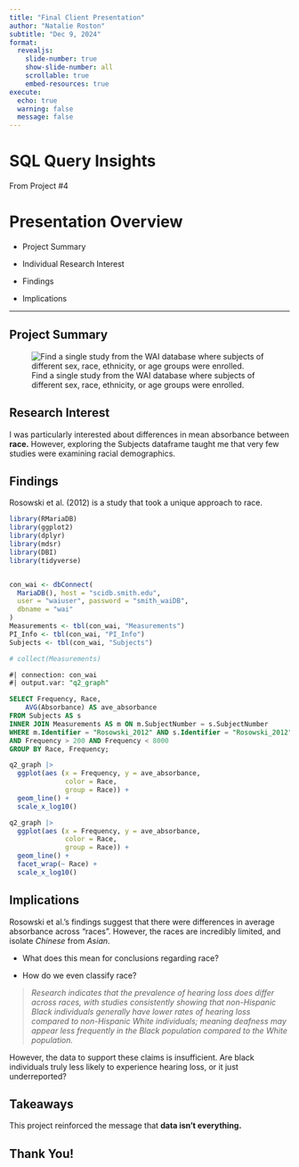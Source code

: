 ```yaml
---
title: "Final Client Presentation"
author: "Natalie Roston"
subtitle: "Dec 9, 2024"
format:
  revealjs:
    slide-number: true
    show-slide-number: all
    scrollable: true
    embed-resources: true
execute:
  echo: true
  warning: false
  message: false
---
```


# SQL Query Insights

From Project #4

# Presentation Overview

-   Project Summary

-   Individual Research Interest

-   Findings

-   Implications

------------------------------------------------------------------------

## Project Summary

![Find a single study from the WAI database where subjects of different sex, race, ethnicity, or age groups were enrolled.](images/clipboard-2844787304.png)

## Research Interest

I was particularly interested about differences in mean absorbance between **race.** However, exploring the Subjects dataframe taught me that very few studies were examining racial demographics.

## Findings

Rosowski et al. (2012) is a study that took a unique approach to race.

```r
library(RMariaDB)
library(ggplot2)
library(dplyr)
library(mdsr)
library(DBI)
library(tidyverse)


con_wai <- dbConnect(
  MariaDB(), host = "scidb.smith.edu",
  user = "waiuser", password = "smith_waiDB", 
  dbname = "wai"
)
Measurements <- tbl(con_wai, "Measurements")
PI_Info <- tbl(con_wai, "PI_Info")
Subjects <- tbl(con_wai, "Subjects")

# collect(Measurements)
```

```sql
#| connection: con_wai
#| output.var: "q2_graph"

SELECT Frequency, Race,
    AVG(Absorbance) AS ave_absorbance
FROM Subjects AS s
INNER JOIN Measurements AS m ON m.SubjectNumber = s.SubjectNumber
WHERE m.Identifier = "Rosowski_2012" AND s.Identifier = "Rosowski_2012" 
AND Frequency > 200 AND Frequency < 8000
GROUP BY Race, Frequency;
```

```r
q2_graph |>
  ggplot(aes (x = Frequency, y = ave_absorbance,
              color = Race,
              group = Race)) +
  geom_line() +
  scale_x_log10()
```

```r
q2_graph |>
  ggplot(aes (x = Frequency, y = ave_absorbance,
              color = Race,
              group = Race)) +
  geom_line() +
  facet_wrap(~ Race) + 
  scale_x_log10()
```

## Implications

Rosowski et al.'s findings suggest that there were differences in average absorbance across "races". However, the races are incredibly limited, and isolate *Chinese* from *Asian*.

-   What does this mean for conclusions regarding race?

-   How do we even classify race?

> *Research indicates that the prevalence of hearing loss does differ across races, with studies consistently showing that non-Hispanic Black individuals generally have lower rates of hearing loss compared to non-Hispanic White individuals; meaning deafness may appear less frequently in the Black population compared to the White population.*

However, the data to support these claims is insufficient. Are black individuals truly less likely to experience hearing loss, or it just underreported?

## Takeaways

This project reinforced the message that **data isn't everything.**

## Thank You!

